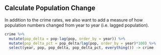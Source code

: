 ## Calculate Population Change
In addition to the crime rates, we also want to add a measure of how population numbers changed from year to year (i.e. lagged population).

```r
crime %>%
  mutate(pop_delta = pop-lag(pop, order_by = year)) %>%
  mutate(pop_delta_pct = pop_delta/lag(pop, order_by = year)*100) %>%
  select(year, pop, pop_delta, pop_delta_pct, everything()) -> crime
```

